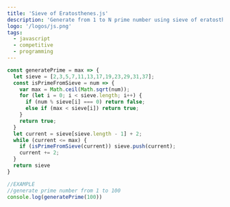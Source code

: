 ---
title: 'Sieve of Eratosthenes.js'
description: 'Generate from 1 to N prime number using sieve of eratosthenes, writen in js.'
logo: '/logos/js.png'
tags:
  - javascript
  - competitive
  - programming
---

```js
const generatePrime = max => {
  let sieve = [2,3,5,7,11,13,17,19,23,29,31,37];
  const isPrimeFromSieve = num => {
    var max = Math.ceil(Math.sqrt(num));
    for (let i = 0; i < sieve.length; i++) {
      if (num % sieve[i] === 0) return false;
      else if (max < sieve[i]) return true;
    }
    return true;
  }
  let current = sieve[sieve.length - 1] + 2;
  while (current <= max) {
    if (isPrimeFromSieve(current)) sieve.push(current);
    current += 2;
  }
  return sieve
}

//EXAMPLE
//generate prime number from 1 to 100
console.log(generatePrime(100))
```